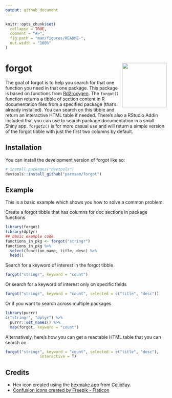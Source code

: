 ```yaml
---
output: github_document
---
```


<!-- README.md is generated from README.Rmd. Please edit that file -->

```r
knitr::opts_chunk$set(
  collapse = TRUE,
  comment = "#>",
  fig.path = "man/figures/README-",
  out.width = "100%"
)
```

# forgot <img src="man/figures/logo.png" align="right" height="139" />

<!-- badges: start -->
<!-- badges: end -->

The goal of forgot is to help you search for that one function you need in that one package. This package is based on functions from [Rd2roxygen](https://github.com/yihui/Rd2roxygen). The `forgot()` function returns a tibble of section content in R documentation files from a specified package (that's  already installed). You can search on this tibble and return an interactive HTML table if needed. There's also a RStudio Addin included that you can use to search package documentation in a small Shiny app. `forgot2()` is for more casual use and will return a simple version of the forgot tibble with just the first two columns by default.

## Installation

You can install the development version of forgot like so:

``` r
# install.packages("devtools")
devtools::install_github("parmsam/forgot")
```

## Example

This is a basic example which shows you how to solve a common problem:

Create a forgot tibble that has columns for doc sections in package functions
```r
library(forgot)
library(dplyr)
## basic example code
functions_in_pkg <- forgot("stringr")
functions_in_pkg %>% 
  select(function_name, title, desc) %>%
  head()
```

Search for a keyword of interest in the forgot tibble
```r
forgot("stringr", keyword = "count")
```

Or search for a keyword of interest only on specific fields
```r
forgot("stringr", keyword = "count", selected = c("title", "desc"))
```
Or if you want to search across multiple packages
```r
library(purrr)
c("stringr", "dplyr") %>%
  purrr::set_names() %>%
  map(forgot, keyword = "count")
```

Alternatively, here's how you can get a reactable HTML table that you can search on
```r
forgot("stringr", keyword = "count", selected = c("title", "desc"),
               interactive = T)
```

## Credits

- Hex icon created using the [hexmake
  app](https://connect.thinkr.fr/hexmake/) from
  [ColinFay](https://github.com/ColinFay/hexmake).
- <a href="https://www.flaticon.com/free-icons/confusion" title="confusion icons">Confusion icons created by Freepik - Flaticon</a>
